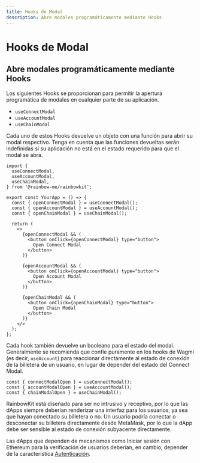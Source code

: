 ```yaml
---
title: Hooks de Modal
description: Abre modales programáticamente mediante Hooks
---
```


# Hooks de Modal

## Abre modales programáticamente mediante Hooks

Los siguientes Hooks se proporcionan para permitir la apertura programática de modales en cualquier parte de su aplicación.

- `useConnectModal`
- `useAccountModal`
- `useChainModal`

Cada uno de estos Hooks devuelve un objeto con una función para abrir su modal respectivo. Tenga en cuenta que las funciones devueltas serán indefinidas si su aplicación no está en el estado requerido para que el modal se abra.

```tsx
import {
  useConnectModal,
  useAccountModal,
  useChainModal,
} from '@rainbow-me/rainbowkit';

export const YourApp = () => {
  const { openConnectModal } = useConnectModal();
  const { openAccountModal } = useAccountModal();
  const { openChainModal } = useChainModal();

  return (
    <>
      {openConnectModal && (
        <button onClick={openConnectModal} type="button">
          Open Connect Modal
        </button>
      )}

      {openAccountModal && (
        <button onClick={openAccountModal} type="button">
          Open Account Modal
        </button>
      )}

      {openChainModal && (
        <button onClick={openChainModal} type="button">
          Open Chain Modal
        </button>
      )}
    </>
  );
};
```

Cada hook también devuelve un booleano para el estado del modal. Generalmente se recomienda que confíe puramente en los hooks de Wagmi (es decir, `useAccount`) para reaccionar directamente al estado de conexión de la billetera de un usuario, en lugar de depender del estado del Connect Modal.

```tsx
const { connectModalOpen } = useConnectModal();
const { accountModalOpen } = useAccountModal();
const { chainModalOpen } = useChainModal();
```

RainbowKit está diseñado para ser no intrusivo y receptivo, por lo que las dApps siempre deberían renderizar una interfaz para los usuarios, ya sea que hayan conectado su billetera o no. Un usuario podría conectar o desconectar su billetera directamente desde MetaMask, por lo que la dApp debe ser sensible al estado de conexión subyacente directamente.

Las dApps que dependen de mecanismos como Iniciar sesión con Ethereum para la verificación de usuarios deberían, en cambio, depender de la característica [Autenticación](/docs/authentication).
